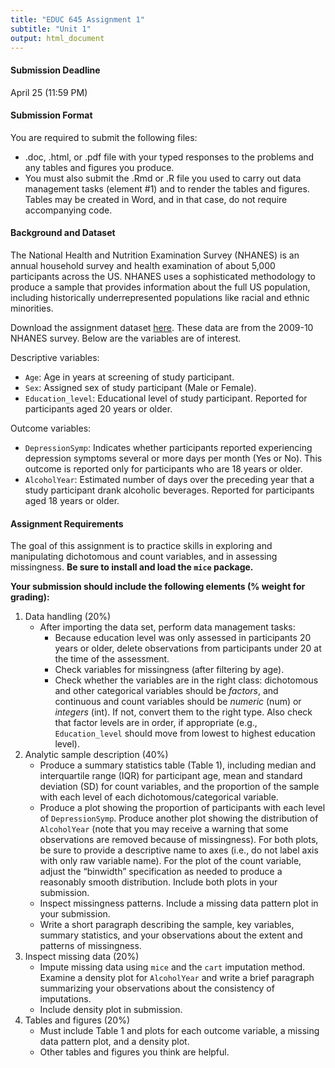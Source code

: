 ```yaml
---
title: "EDUC 645 Assignment 1"
subtitle: "Unit 1"
output: html_document
---
```


#### Submission Deadline

April 25 (11:59 PM)

#### Submission Format

You are required to submit the following files:  

 * .doc, .html, or .pdf file with your typed responses to the problems and any tables and figures you produce. 
 * You must also submit the .Rmd or .R file you used to carry out data management tasks (element #1) and to render the tables and figures. Tables may be created in Word, and in that case, do not require accompanying code. 
 
#### Background and Dataset

The National Health and Nutrition Examination Survey (NHANES) is an annual household survey and health examination of about 5,000 participants across the US. NHANES uses a sophisticated methodology to produce a sample that provides information about the full US population, including historically underrepresented populations like racial and ethnic minorities. 

Download the assignment dataset [here](https://uo-educ-quant.github.io/645/data/NHANES_data0910.RData). These data are from the 2009-10 NHANES survey. Below are the variables are of interest.

Descriptive variables:

 * `Age`: Age in years at screening of study participant.
 * `Sex`: Assigned sex of study participant (Male or Female).
 * `Education_level`: Educational level of study participant. Reported for participants aged 20 years or older.
 
Outcome variables:

 * `DepressionSymp`: Indicates whether participants reported experiencing depression symptoms several or more days per month (Yes or No). This outcome is reported only for participants who are 18 years or older.
 * `AlcoholYear`: Estimated number of days over the preceding year that a study participant drank alcoholic beverages. Reported for participants aged 18 years or older.

#### Assignment Requirements

The goal of this assignment is to practice skills in exploring and manipulating dichotomous and count variables, and in assessing missingness. **Be sure to install and load the `mice` package.**

**Your submission should include the following elements (% weight for grading):**

1. Data handling (20%) 
    + After importing the data set, perform data management tasks:
      + Because education level was only assessed in participants 20 years or older, delete observations from participants under 20 at the time of the assessment.
      + Check variables for missingness (after filtering by age). 
      + Check whether the variables are in the right class: dichotomous and other categorical variables should be *factors*, and continuous and count variables should be *numeric* (num) or *integers* (int). If not, convert them to the right type. Also check that factor levels are in order, if appropriate (e.g., `Education_level` should move from lowest to highest education level).  

2. Analytic sample description (40%)
    + Produce a summary statistics table (Table 1), including median and interquartile range (IQR) for participant age, mean and standard deviation (SD) for count variables, and the proportion of the sample with each level of each dichotomous/categorical variable.
    + Produce a plot showing the proportion of participants with each level of `DepressionSymp`. Produce another plot showing the distribution of `AlcoholYear` (note that you may receive a warning that some observations are removed because of missingness). For both plots, be sure to provide a descriptive name to axes (i.e., do not label axis with only raw variable name). For the plot of the count variable, adjust the "binwidth" specification as needed to produce a reasonably smooth distribution. Include both plots in your submission.
    + Inspect missingness patterns. Include a missing data pattern plot in your submission.
    + Write a short paragraph describing the sample, key variables, summary statistics, and your observations about the extent and patterns of missingness.

4. Inspect missing data (20%)
    + Impute missing data using `mice` and the `cart` imputation method. Examine a density plot for `AlcoholYear` and write a brief paragraph summarizing your observations about the consistency of imputations.
    + Include density plot in submission.

5. Tables and figures (20%)
    + Must include Table 1 and plots for each outcome variable, a missing data pattern plot, and a density plot.
    + Other tables and figures you think are helpful.


